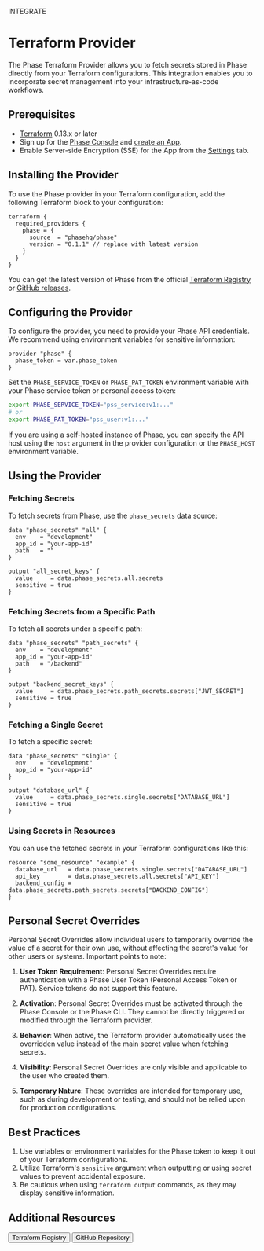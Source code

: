 

<Tag variant="small">INTEGRATE</Tag>

# Terraform Provider

The Phase Terraform Provider allows you to fetch secrets stored in Phase directly from your Terraform configurations. This integration enables you to incorporate secret management into your infrastructure-as-code workflows.

## Prerequisites

- [Terraform](https://www.terraform.io/downloads.html) 0.13.x or later
- Sign up for the [Phase Console](/quickstart) and [create an App](/console/apps#create-an-app).
- Enable Server-side Encryption (SSE) for the App from the [Settings](/console/apps#settings) tab.

## Installing the Provider

To use the Phase provider in your Terraform configuration, add the following Terraform block to your configuration:

```hcl
terraform {
  required_providers {
    phase = {
      source  = "phasehq/phase"
      version = "0.1.1" // replace with latest version
    }
  }
}
```

You can get the latest version of Phase from the official [Terraform Registry](https://registry.terraform.io/providers/phasehq/phase) or [GitHub releases](https://github.com/phasehq/terraform-provider-phase/releases).

## Configuring the Provider

To configure the provider, you need to provide your Phase API credentials. We recommend using environment variables for sensitive information:

```hcl
provider "phase" {
  phase_token = var.phase_token
}
```

Set the `PHASE_SERVICE_TOKEN` or `PHASE_PAT_TOKEN` environment variable with your Phase service token or personal access token:

```sh
export PHASE_SERVICE_TOKEN="pss_service:v1:..."
# or
export PHASE_PAT_TOKEN="pss_user:v1:..."
```

If you are using a self-hosted instance of Phase, you can specify the API host using the `host` argument in the provider configuration or the `PHASE_HOST` environment variable.

## Using the Provider

### Fetching Secrets

To fetch secrets from Phase, use the `phase_secrets` data source:

```hcl
data "phase_secrets" "all" {
  env    = "development"
  app_id = "your-app-id"
  path   = ""
}

output "all_secret_keys" {
  value     = data.phase_secrets.all.secrets
  sensitive = true
}
```

### Fetching Secrets from a Specific Path

To fetch all secrets under a specific path:

```hcl
data "phase_secrets" "path_secrets" {
  env    = "development"
  app_id = "your-app-id"
  path   = "/backend"
}

output "backend_secret_keys" {
  value     = data.phase_secrets.path_secrets.secrets["JWT_SECRET"]
  sensitive = true
}
```

### Fetching a Single Secret

To fetch a specific secret:

```hcl
data "phase_secrets" "single" {
  env    = "development"
  app_id = "your-app-id"
}

output "database_url" {
  value     = data.phase_secrets.single.secrets["DATABASE_URL"]
  sensitive = true
}
```

### Using Secrets in Resources

You can use the fetched secrets in your Terraform configurations like this:

```hcl
resource "some_resource" "example" {
  database_url   = data.phase_secrets.single.secrets["DATABASE_URL"]
  api_key        = data.phase_secrets.all.secrets["API_KEY"]
  backend_config = data.phase_secrets.path_secrets.secrets["BACKEND_CONFIG"]
}
```

## Personal Secret Overrides

Personal Secret Overrides allow individual users to temporarily override the value of a secret for their own use, without affecting the secret's value for other users or systems. Important points to note:

1. **User Token Requirement**: Personal Secret Overrides require authentication with a Phase User Token (Personal Access Token or PAT). Service tokens do not support this feature.

2. **Activation**: Personal Secret Overrides must be activated through the Phase Console or the Phase CLI. They cannot be directly triggered or modified through the Terraform provider.

3. **Behavior**: When active, the Terraform provider automatically uses the overridden value instead of the main secret value when fetching secrets.

4. **Visibility**: Personal Secret Overrides are only visible and applicable to the user who created them.

5. **Temporary Nature**: These overrides are intended for temporary use, such as during development or testing, and should not be relied upon for production configurations.

## Best Practices

1. Use variables or environment variables for the Phase token to keep it out of your Terraform configurations.
2. Utilize Terraform's `sensitive` argument when outputting or using secret values to prevent accidental exposure.
3. Be cautious when using `terraform output` commands, as they may display sensitive information.

## Additional Resources

<div className="not-prose mb-16 mt-6 flex gap-3">
  <Button
    href="https://registry.terraform.io/providers/phasehq/phase/latest"
    variant="text"
    arrow="right"
  >
    Terraform Registry
  </Button>
  <Button
    href="https://github.com/phasehq/terraform-provider-phase"
    variant="text"
    arrow="right"
  >
    GitHub Repository
  </Button>
</div>